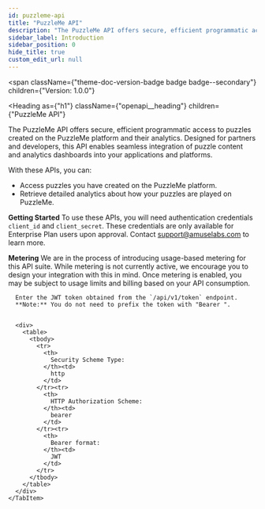 ```yaml
---
id: puzzleme-api
title: "PuzzleMe API"
description: "The PuzzleMe API offers secure, efficient programmatic access to puzzles created on the PuzzleMe platform and their analytics. Designed for partners and developers, this API enables seamless integration of puzzle content and analytics dashboards into your applications and platforms."
sidebar_label: Introduction
sidebar_position: 0
hide_title: true
custom_edit_url: null
---
```



<span
  className={"theme-doc-version-badge badge badge--secondary"}
  children={"Version: 1.0.0"}
>
</span>

<Heading
  as={"h1"}
  className={"openapi__heading"}
  children={"PuzzleMe API"}
>
</Heading>



The PuzzleMe API offers secure, efficient programmatic access to puzzles created on the PuzzleMe platform and their analytics. Designed for partners and developers, this API enables seamless integration of puzzle content and analytics dashboards into your applications and platforms.

With these APIs, you can:

  - Access puzzles you have created on the PuzzleMe platform.
  - Retrieve detailed analytics about how your puzzles are played on PuzzleMe.

**Getting Started**
To use these APIs, you will need authentication credentials `client_id` and `client_secret`. These credentials are only available for Enterprise Plan users upon approval. Contact support@amuselabs.com to learn more.

**Metering**
We are in the process of introducing usage-based metering for this API suite. While metering is not currently active, we encourage you to design your integration with this in mind. Once metering is enabled, you may be subject to usage limits and billing based on your API consumption.


<div
  style={{"marginBottom":"2rem"}}
>
  <Heading
    id={"authentication"}
    as={"h2"}
    className={"openapi-tabs__heading"}
    children={"Authentication"}
  >
  </Heading><SchemaTabs
    className={"openapi-tabs__security-schemes"}
  >
    <TabItem
      label={"HTTP: Bearer Auth"}
      value={"bearerAuth"}
    >
      
      
      Enter the JWT token obtained from the `/api/v1/token` endpoint.
      **Note:** You do not need to prefix the token with "Bearer ".
      
      
      <div>
        <table>
          <tbody>
            <tr>
              <th>
                Security Scheme Type:
              </th><td>
                http
              </td>
            </tr><tr>
              <th>
                HTTP Authorization Scheme:
              </th><td>
                bearer
              </td>
            </tr><tr>
              <th>
                Bearer format:
              </th><td>
                JWT
              </td>
            </tr>
          </tbody>
        </table>
      </div>
    </TabItem>
  </SchemaTabs>
</div>
      
